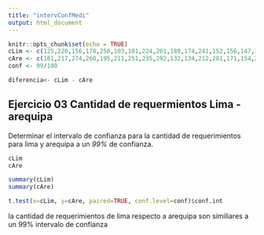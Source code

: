 ```yaml
---
title: "intervConfMedi"
output: html_document
---
```


```r
knitr::opts_chunk$set(echo = TRUE)
cLim <- c(125,220,156,178,250,103,101,224,201,189,174,241,152,156,147,185,165,225,236,254,268,243,124,152)
cAre <- c(181,217,274,260,195,211,251,235,292,132,134,212,281,171,154,268,173,207,177,183,196,254,223,140)
conf <- 99/100

diferencia<- cLim - cAre

```

## Ejercicio 03 Cantidad de requermientos Lima - arequipa

Determinar el intervalo de confianza para la cantidad de requerimientos para lima y arequipa a un *99%* de confianza.



```r

cLim
cAre

summary(cLim)
summary(cAre)

t.test(x=cLim, y=cAre, paired=TRUE, conf.level=conf)$conf.int
```
la cantidad de requerimientos de lima respecto a arequipa son similiares a un 99% intervalo de confianza